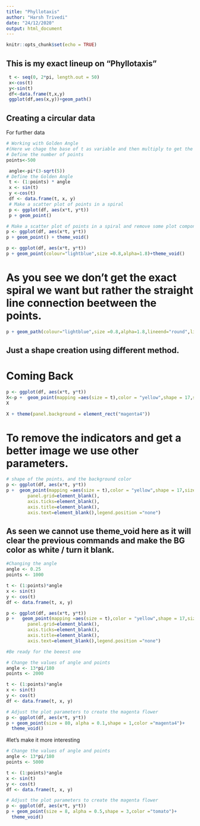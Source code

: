 ---
title: "Phyllotaxis"
author: "Harsh Trivedi"
date: "24/12/2020"
output: html_document
---

```{r setup, include=FALSE}
knitr::opts_chunk$set(echo = TRUE)
```

## This is my exact lineup on "Phyllotaxis"



```{r library(ggplot2)}
 t <- seq(0, 2*pi, length.out = 50)
 x<-cos(t)
 y<-sin(t)
 df<-data.frame(t,x,y)
 ggplot(df,aes(x,y))+geom_path()

```

## Creating a circular data

For further data
```{r }
# Working with Golden Angle 
#(Here we chage the base of t as variable and then multiply to get the factor in our main variables of x and y)
# Define the number of points
points<-500
```

```{r}
 angle<-pi*(3-sqrt(5))
# Define the Golden Angle
 t <- (1:points) * angle
 x <- sin(t)
 y <-cos(t)
 df <- data.frame(t, x, y)
 # Make a scatter plot of points in a spiral
 p <- ggplot(df, aes(x*t, y*t))
 p + geom_point()
```

```{r}
# Make a scatter plot of points in a spiral and remove some plot components
p <- ggplot(df, aes(x*t, y*t))
p + geom_point() + theme_void()
```
```{r}
p <- ggplot(df, aes(x*t, y*t))
p + geom_point(colour="lightblue",size =0.8,alpha=1.8)+theme_void()
```
# As you see we don't get the exact spiral we want but rather the straight line connection beetween the points.

```{r}
p + geom_path(colour="lightblue",size =0.8,alpha=1.8,lineend="round",linejoin="mitre")+coord_fixed()+theme_void()
```
## Just a shape creation using different method.
# Coming Back
```{r}
p <- ggplot(df, aes(x*t, y*t))
X<-p +  geom_point(mapping =aes(size = t),color = "yellow",shape = 17,size=8,alpha=0.5)
X
```
```{r}
X + theme(panel.background = element_rect("magenta4"))
```
# To remove the indicators and get a better image we use other parameters.
```{r}
# shape of the points, and the background color
p <- ggplot(df, aes(x*t, y*t))
p +  geom_point(mapping =aes(size = t),color = "yellow",shape = 17,size=8,alpha=0.5)+theme(panel.background = element_rect(fill="darkmagenta"),
        panel.grid=element_blank(),
        axis.ticks=element_blank(),
        axis.title=element_blank(),
        axis.text=element_blank(),legend.position ="none")
```

## As seen we cannot use theme_void here as it will clear the previous commands and make the BG color as white / turn it blank.

```{r}
#Changing the angle
angle <- 0.25
points <- 1000

t <- (1:points)*angle
x <- sin(t)
y <- cos(t)
df <- data.frame(t, x, y)

p <- ggplot(df, aes(x*t, y*t))
p +   geom_point(mapping =aes(size = t),color = "yellow",shape = 17,size=8,alpha=0.5)+theme(panel.background = element_rect(fill="darkmagenta"),
        panel.grid=element_blank(),
        axis.ticks=element_blank(),
        axis.title=element_blank(),
        axis.text=element_blank(),legend.position ="none")
```
```{r}
#Be ready for the beeest one

# Change the values of angle and points
angle <- 13*pi/180
points <- 2000

t <- (1:points)*angle
x <- sin(t)
y <- cos(t)
df <- data.frame(t, x, y)

# Adjust the plot parameters to create the magenta flower
p <- ggplot(df, aes(x*t, y*t))
p + geom_point(size = 80, alpha = 0.1,shape = 1,color ="magenta4")+
  theme_void()
```

#let's make it more interesting
```{r}
# Change the values of angle and points
angle <- 13*pi/180
points <- 5000

t <- (1:points)*angle
x <- sin(t)
y <- cos(t)
df <- data.frame(t, x, y)

# Adjust the plot parameters to create the magenta flower
p <- ggplot(df, aes(x*t, y*t))
p + geom_point(size = 8, alpha = 0.5,shape = 3,color ="tomato")+
  theme_void()
```